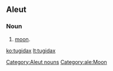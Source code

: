 ==Aleut==

===Noun===
{{head|ale|nouns}}

# [[moon]].

[[Category:Aleut nouns]]
[[Category:ale:Moon]]

[[ko:tugidax]]
[[lt:tugidax]]